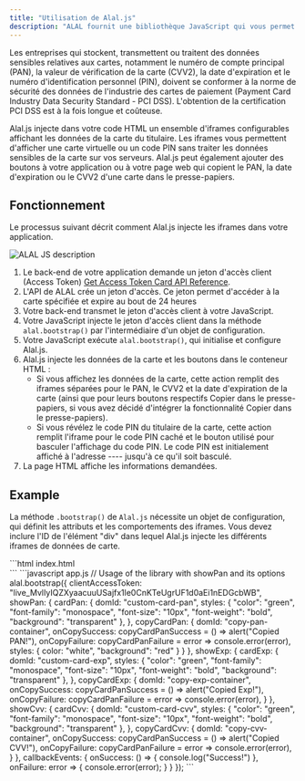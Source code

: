 ```yaml
---
title: "Utilisation de Alal.js"
description: "ALAL fournit une bibliothèque JavaScript qui vous permet d'afficher les données sensibles des cartes dans votre application ou votre page web tout en limitant votre charge de conformité en matière de sécurité des données."
---
```


Les entreprises qui stockent, transmettent ou traitent des données sensibles relatives aux cartes, notamment le numéro de compte principal (PAN), la valeur de vérification de la carte (CVV2), la date d'expiration et le numéro d'identification personnel (PIN), doivent se conformer à la norme de sécurité des données de l'industrie des cartes de paiement (Payment Card Industry Data Security Standard - PCI DSS). L'obtention de la certification PCI DSS est à la fois longue et coûteuse.

Alal.js injecte dans votre code HTML un ensemble d'iframes configurables affichant les données de la carte du titulaire. Les iframes vous permettent d'afficher une carte virtuelle ou un code PIN sans traiter les données sensibles de la carte sur vos serveurs. Alal.js peut également ajouter des boutons à votre application ou à votre page web qui copient le PAN, la date d'expiration ou le CVV2 d'une carte dans le presse-papiers.

## Fonctionnement

Le processus suivant décrit comment Alal.js injecte les iframes dans votre application.

![ALAL JS description](/images/alaljs.png)

1. Le back-end de votre application demande un jeton d'accès client (Access Token) [Get Access Token Card API Reference](/api-reference/cards/get-access-token-card).
2. L'API de ALAL crée un jeton d'accès. Ce jeton permet d'accéder à la carte spécifiée et expire au bout de 24 heures
3. Votre back-end transmet le jeton d'accès client à votre JavaScript.
4. Votre JavaScript injecte le jeton d'accès client dans la méthode `alal.bootstrap()` par l'intermédiaire d'un objet de configuration.
5. Votre JavaScript exécute `alal.bootstrap()`, qui initialise et configure Alal.js.
6. Alal.js injecte les données de la carte et les boutons dans le conteneur HTML :
   - Si vous affichez les données de la carte, cette action remplit des iframes séparées pour le PAN, le CVV2 et la date d'expiration de la carte (ainsi que pour leurs boutons respectifs Copier dans le presse-papiers, si vous avez décidé d'intégrer la fonctionnalité Copier dans le presse-papiers).
   - Si vous révélez le code PIN du titulaire de la carte, cette action remplit l'iframe pour le code PIN caché et le bouton utilisé pour basculer l'affichage du code PIN. Le code PIN est initialement affiché à l'adresse ---- jusqu'à ce qu'il soit basculé.
7. La page HTML affiche les informations demandées.

## Example

La méthode `.bootstrap()` de `Alal.js` nécessite un objet de configuration, qui définit les attributs et les comportements des iframes. Vous devez inclure l'ID de l'élément "div" dans lequel Alal.js injecte les différents iframes de données de carte.


<CodeGroup>
```html index.html
<!DOCTYPE html>
<html lang="en">
<head>
  <meta charset="UTF-8">
  <meta name="viewport" content="width=device-width, initial-scale=1.0">
  <meta http-equiv="X-UA-Compatible" content="ie=edge">
  <title>Document</title>
</head>
<body>

  <div id="custom-card-pan"></div>
  <div id='copy-pan-container'></div>
  
  <div id="custom-card-exp"></div>
  <div id='copy-exp-container'></div>

  <div id="custom-card-cvv"></div>
  <div id='copy-cvv-container'></div>
  <script src="https://www.sandbox.saalal.com/js/1.0.1/alal.js"></script>
  <script src="/app.js"></script>
<body>
</html>
```
```javascript app.js
// Usage of the library with showPan and its options
alal.bootstrap({
  clientAccessToken: "live_MvlIyIQZXyaacuuUSajfx1le0CnKTeUgrUF1d0aEi1nEDGcbWB",
  showPan: {
    cardPan: {
      domId: "custom-card-pan",
      styles: {
        "color": "green",
        "font-family": "monospace",
        "font-size": "10px",
        "font-weight": "bold",
        "background": "transparent"
      },
    },
    copyCardPan: {
      domId: "copy-pan-container",
      onCopySuccess: copyCardPanSuccess = () => alert("Copied PAN!"),
      onCopyFailure: copyCardPanFailure = error => console.error(error),
      styles: {
        color: "white",
        "background": "red"
      }
    }
  },
  showExp: {
    cardExp: {
      domId: "custom-card-exp",
      styles: {
        "color": "green",
        "font-family": "monospace",
        "font-size": "10px",
        "font-weight": "bold",
        "background": "transparent"
      },
    },
    copyCardExp: {
      domId: "copy-exp-container",
      onCopySuccess: copyCardPanSuccess = () => alert("Copied Exp!"),
      onCopyFailure: copyCardPanFailure = error => console.error(error),
    }
  },
  showCvv: {
    cardCvv: {
      domId: "custom-card-cvv",
      styles: {
        "color": "green",
        "font-family": "monospace",
        "font-size": "10px",
        "font-weight": "bold",
        "background": "transparent"
      },
    },
    copyCardCvv: {
      domId: "copy-cvv-container",
      onCopySuccess: copyCardPanSuccess = () => alert("Copied CVV!"),
      onCopyFailure: copyCardPanFailure = error => console.error(error),
    }
  },
  callbackEvents: {
    onSuccess: () => {
      console.log("Success!")
    },
    onFailure: error => {
      console.error(error);
    }
  }
});
```
</CodeGroup>

